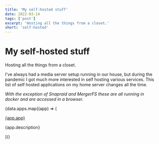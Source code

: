 ```yaml
---
title: 'My self-hosted stuff'
date: 2022-03-14
tags: ['post']
excerpt: 'Hosting all the things from a closet.'
short: 'self-hosted'
---
```


<hgroup>
	<h1>My self-hosted stuff</h1>
	<p>Hosting all the things from a closet.</p>
</hgroup>

I've always had a media server setup running in our house, but during the pandemic I got much more interested in self hosting various services.  This list of self hosted applications on my home server changes all the time.

<div class="ui segment">
<Diagram />
</div>



_With the exception of Snapraid and MergerFS these are all running in docker and are accessed in a browser._

{data.apps.map((app) => (
	<div class="text-black mt-4 border-1 rounded-md border-gray-200 shadow-sm p-4">
	<div class="flex justify-between">
		<a href={app.url}>{app.app}</a>
	</div>
	<p>{app.description}</p>
</div>
))}


